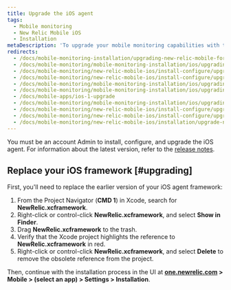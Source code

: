 ```yaml
---
title: Upgrade the iOS agent
tags:
  - Mobile monitoring
  - New Relic Mobile iOS
  - Installation
metaDescription: 'To upgrade your mobile monitoring capabilities with the latest iOS agent, start here.'
redirects:
  - /docs/mobile-monitoring-installation/upgrading-new-relic-mobile-for-ios-apps
  - /docs/mobile-monitoring/mobile-monitoring-installation/ios/upgrading-new-relic-mobiles-ios-sdk
  - /docs/mobile-monitoring/new-relic-mobile-ios/install-configure/upgrading-new-relic-mobiles-ios-sdk
  - /docs/mobile-monitoring/new-relic-mobile-ios/install-configure/upgrade-new-relic-mobiles-ios-sdk
  - /docs/mobile-monitoring/mobile-monitoring-installation/ios/upgrading-new-relic-mobiles-ios-sdk-v4
  - /docs/mobile-monitoring/mobile-monitoring-installation/ios/upgrading-new-relic-mobiles-ios-sdk-v1-0
  - /docs/mobile-apps/ios-1-upgrade
  - /docs/mobile-monitoring/mobile-monitoring-installation/ios/upgrading-new-relic-mobiles-ios-sdk-v1
  - /docs/mobile-monitoring/new-relic-mobile-ios/install-configure/upgrading-new-relic-mobiles-ios-sdk-v4
  - /docs/mobile-monitoring/new-relic-mobile-ios/install-configure/upgrade-new-relic-mobiles-ios-sdk-v4
  - /docs/mobile-monitoring/new-relic-mobile-ios/installation/upgrade-new-relic-mobiles-ios-sdk-v4/
---
```


You must be an account Admin to install, configure, and upgrade the iOS agent. For information about the latest version, refer to the [release notes](/docs/releases/ios).

## Replace your iOS framework [#upgrading]

First, you'll need to replace the earlier version of your iOS agent framework:

1. From the Project Navigator (**CMD 1**) in Xcode, search for **NewRelic.xcframework**.
2. Right-click or control-click **NewRelic.xcframework**, and select **Show in Finder**.
3. Drag **NewRelic.xcframework** to the trash.
4. Verify that the Xcode project highlights the reference to **NewRelic.xcframework** in red.
5. Right-click or control-click **NewRelic.xcframework**, and select **Delete** to remove the obsolete reference from the project.

Then, continue with the installation process in the UI at **[one.newrelic.com](https://one.newrelic.com/all-capabilities) > Mobile > (select an app) > Settings > Installation**.
